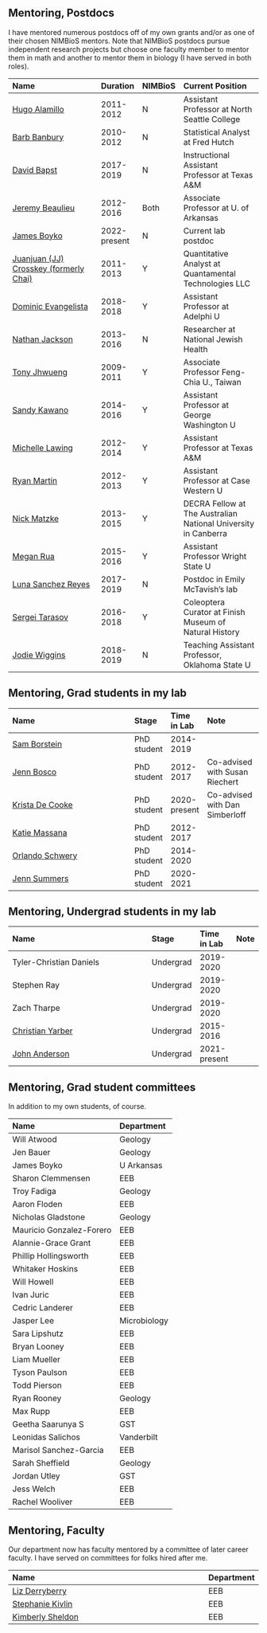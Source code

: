

## Mentoring, Postdocs

I have mentored numerous postdocs off of my own grants and/or as one of their chosen NIMBioS mentors. Note that NIMBioS postdocs pursue independent research projects but choose one faculty member to mentor them in math and another to mentor them in biology (I have served in both roles).


|Name                                                                             |Duration     |NIMBioS |Current Position                                                |
|:--------------------------------------------------------------------------------|:------------|:-------|:---------------------------------------------------------------|
|[Hugo Alamillo](https://people.northseattle.edu/users/halamillo)                 |2011-2012    |N       |Assistant Professor at North Seattle College                    |
|[Barb Banbury](https://www.linkedin.com/in/bbanbury)                             |2010-2012    |N       |Statistical Analyst at Fred Hutch                               |
|[David Bapst](https://geogeo.tamu.edu/people/profiles/faculty/bapstdavidwilliam.html)  |2017-2019    |N       |Instructional Assistant Professor at Texas A&M             |
|[Jeremy Beaulieu](https://www.jeremybeaulieu.org/)                                |2012-2016    |Both    |Associate Professor at U. of Arkansas                           |
|[James Boyko](https://jamesboyko.com/)                                |2022-present   |N    |Current lab postdoc                           |
|[Juanjuan (JJ) Crosskey (formerly Chai)](https://www.linkedin.com/in/jjcrosskey) |2011-2013    |Y       |Quantitative Analyst at Quantamental Technologies LLC           |
|[Dominic Evangelista](https://www.roachbrain.com)                                |2018-2018    |Y       |Assistant Professor at Adelphi U                                 |
|[Nathan Jackson](https://nathandjackson.com/)                                     |2013-2016    |N       |Researcher at National Jewish Health                            |
|[Tony Jhwueng](https://www.tonyjhwueng.info/)                                     |2009-2011    |Y       |Associate Professor Feng-Chia U., Taiwan                        |
|[Sandy Kawano](https://sandykawano.weebly.com/)                                   |2014-2016    |Y       |Assistant Professor at George Washington U |
|[Michelle Lawing](https://people.tamu.edu/~alawing/)                              |2012-2014    |Y       |Assistant Professor at Texas A&M                                   |
|[Ryan Martin](https://www.martinevolutionaryecologylab.com)                       |2012-2013    |Y       |Assistant Professor at Case Western U                              |
|[Nick Matzke](https://nickmatzke.weebly.com)                                      |2013-2015    |Y       |DECRA Fellow at The Australian National University in Canberra  |
|[Megan Rua](https://meganrua.wordpress.com)                                      |2015-2016    |Y       |Assistant Professor Wright State U                              |
|[Luna Sanchez Reyes](https://www.lunasare.com/)                                  |2017-2019    |N       |Postdoc in Emily McTavish's lab           |
|[Sergei Tarasov](https://www.tarasovlab.com/)                |2016-2018    |Y       |Coleoptera Curator at Finish Museum of Natural History    |
|[Jodie Wiggins](https://jwiggi18.github.io/)                                     |2018-2019    |N       |Teaching Assistant Professor, Oklahoma State U                  |


## Mentoring, Grad students in my lab

 


|Name                                                                      |Stage       |Time in Lab  |Note                           |
|:-------------------------------------------------------------------------|:-----------|:------------|:------------------------------|
|[Sam Borstein](https://fish4thought.wordpress.com/)                       |PhD student |2014-2019    |                               |
|[Jenn Bosco](https://sites.google.com/site/jenniferboscoinfo/home)        |PhD student |2012-2017    |Co-advised with Susan Riechert |
|[Krista De Cooke](https://www.linkedin.com/in/krista-de-cooke-163a87116/) |PhD student |2020-present |Co-advised with Dan Simberloff |
|[Katie Massana](https://sites.google.com/site/kathrynamassana/home)       |PhD student |2012-2017    |                               |
|[Orlando Schwery](https://sites.google.com/site/orlandoschwery/home)      |PhD student |2014-2020    |                               |
|[Jenn Summers](https://cubalibrejenn.wixsite.com/jennsummers)             |PhD student |2020-2021 |                               |


## Mentoring, Undergrad students in my lab

 


|Name                                                                      |Stage     |Time in Lab |Note |
|:-------------------------------------------------------------------------|:---------|:-----------|:----|
|Tyler-Christian Daniels                                                   |Undergrad |2019-2020   |     |
|Stephen Ray                                                               |Undergrad |2019-2020   |     |
|Zach Tharpe                                                               |Undergrad |2019-2020   |     |
|[Christian Yarber](https://www.researchgate.net/profile/Christian_Yarber) |Undergrad |2015-2016   |     |
|[John Anderson](https://sites.google.com/view/john-anderson-research)	   |Undergrad |2021-present   |     |


## Mentoring, Grad student committees

In addition to my own students, of course.


|Name                     |Department   |
|:------------------------|:------------|
|Will Atwood              |Geology      |
|Jen Bauer                |Geology      |
|James Boyko              |U Arkansas   |
|Sharon Clemmensen        |EEB          |
|Troy Fadiga              |Geology      |
|Aaron Floden             |EEB          |
|Nicholas Gladstone       |Geology      |
|Mauricio Gonzalez-Forero |EEB          |
|Alannie-Grace Grant      |EEB          |
|Phillip Hollingsworth    |EEB          |
|Whitaker Hoskins         |EEB          |
|Will Howell              |EEB          |
|Ivan Juric               |EEB          |
|Cedric Landerer          |EEB          |
|Jasper Lee               |Microbiology |
|Sara Lipshutz            |EEB          |
|Bryan Looney             |EEB          |
|Liam Mueller             |EEB          |
|Tyson Paulson            |EEB          |
|Todd Pierson             |EEB          |
|Ryan Rooney              |Geology      |
|Max Rupp                 |EEB          |
|Geetha Saarunya S        |GST          |
|Leonidas Salichos        |Vanderbilt   |
|Marisol Sanchez-Garcia   |EEB          |
|Sarah Sheffield          |Geology      |
|Jordan Utley             |GST          |
|Jess Welch               |EEB          |
|Rachel Wooliver          |EEB          |


## Mentoring, Faculty

Our department now has faculty mentored by a committee of later career faculty. I have served on committees for folks hired after me.


|Name                                                          |Department |
|:-------------------------------------------------------------|:----------|
|[Liz Derryberry](https://derryberrylab.wordpress.com/people/) |EEB        |
|[Stephanie Kivlin](https://skivlin.wordpress.com/)            |EEB        |
|[Kimberly Sheldon](https://www.biogeographyresearch.org/)      |EEB        |
